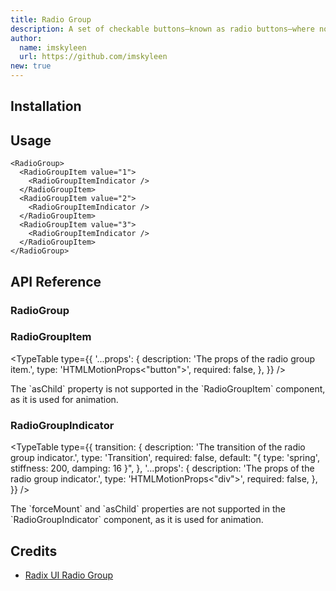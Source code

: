 ```yaml
---
title: Radio Group
description: A set of checkable buttons—known as radio buttons—where no more than one of the buttons can be checked at a time.
author:
  name: imskyleen
  url: https://github.com/imskyleen
new: true
---
```


<ComponentPreview name="demo-primitives-radix-radio-group" />

## Installation

<ComponentInstallation name="primitives-radix-radio-group" />

## Usage

```tsx
<RadioGroup>
  <RadioGroupItem value="1">
    <RadioGroupItemIndicator />
  </RadioGroupItem>
  <RadioGroupItem value="2">
    <RadioGroupItemIndicator />
  </RadioGroupItem>
  <RadioGroupItem value="3">
    <RadioGroupItemIndicator />
  </RadioGroupItem>
</RadioGroup>
```

## API Reference

### RadioGroup

<ExternalLink
  href="https://www.radix-ui.com/primitives/docs/components/radio-group#root"
  text="Radix UI API Reference - RadioGroup.Root"
/>

### RadioGroupItem

<ExternalLink
  href="https://www.radix-ui.com/primitives/docs/components/radio-group#item"
  text="Radix UI API Reference - RadioGroup.Item"
/>

<TypeTable
  type={{
    '...props': {
      description: 'The props of the radio group item.',
      type: 'HTMLMotionProps<"button">',
      required: false,
    },
  }}
/>

<Callout type="info">
  The `asChild` property is not supported in the `RadioGroupItem` component, as
  it is used for animation.
</Callout>

### RadioGroupIndicator

<ExternalLink
  href="https://www.radix-ui.com/primitives/docs/components/radio-group#indicator"
  text="Radix UI API Reference - RadioGroup.Indicator"
/>

<TypeTable
  type={{
    transition: {
      description: 'The transition of the radio group indicator.',
      type: 'Transition',
      required: false,
      default: "{ type: 'spring', stiffness: 200, damping: 16 }",
    },
    '...props': {
      description: 'The props of the radio group indicator.',
      type: 'HTMLMotionProps<"div">',
      required: false,
    },
  }}
/>

<Callout type="info">
  The `forceMount` and `asChild` properties are not supported in the
  `RadioGroupIndicator` component, as it is used for animation.
</Callout>

## Credits

- [Radix UI Radio Group](https://www.radix-ui.com/primitives/docs/components/radio-group)

